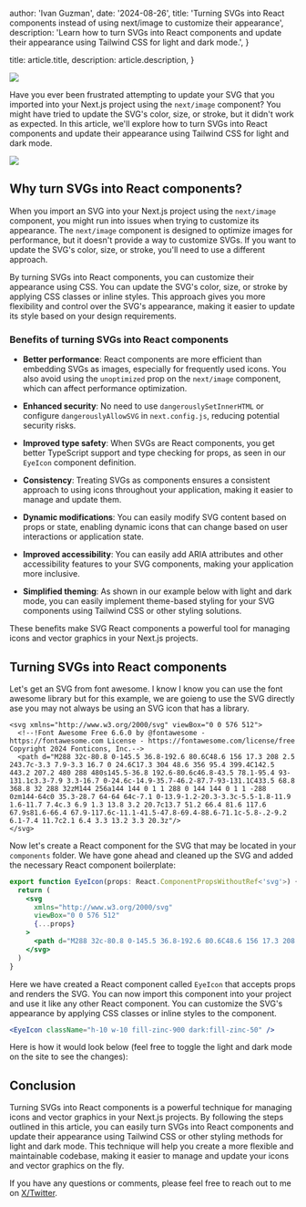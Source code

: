 
  author: 'Ivan Guzman',
  date: '2024-08-26',
  title:
    'Turning SVGs into React components instead of using next/image to customize their appearance',
  description:
    'Learn how to turn SVGs into React components and update their appearance using Tailwind CSS for light and dark mode.',
}

  title: article.title,
  description: article.description,
}


<Image src={PostImage} className="h-full w-fit" />

Have you ever been frustrated attempting to update your SVG that you imported into your Next.js project using the `next/image` component? You might have tried to update the SVG's color, size, or stroke, but it didn't work as expected. In this article, we'll explore how to turn SVGs into React components and update their appearance using Tailwind CSS for light and dark mode.

<Image src={FrustratedGranny} className="h-full w-fit" unoptimized />

## Why turn SVGs into React components?

When you import an SVG into your Next.js project using the `next/image` component, you might run into issues when trying to customize its appearance. The `next/image` component is designed to optimize images for performance, but it doesn't provide a way to customize SVGs. If you want to update the SVG's color, size, or stroke, you'll need to use a different approach.

By turning SVGs into React components, you can customize their appearance using CSS. You can update the SVG's color, size, or stroke by applying CSS classes or inline styles. This approach gives you more flexibility and control over the SVG's appearance, making it easier to update its style based on your design requirements.

### Benefits of turning SVGs into React components

- **Better performance**: React components are more efficient than embedding SVGs as images, especially for frequently used icons. You also avoid using the `unoptimized` prop on the `next/image` component, which can affect performance optimization.

- **Enhanced security**: No need to use `dangerouslySetInnerHTML` or configure `dangerouslyAllowSVG` in `next.config.js`, reducing potential security risks.

- **Improved type safety**: When SVGs are React components, you get better TypeScript support and type checking for props, as seen in our `EyeIcon` component definition.

- **Consistency**: Treating SVGs as components ensures a consistent approach to using icons throughout your application, making it easier to manage and update them.

- **Dynamic modifications**: You can easily modify SVG content based on props or state, enabling dynamic icons that can change based on user interactions or application state.

- **Improved accessibility**: You can easily add ARIA attributes and other accessibility features to your SVG components, making your application more inclusive.

- **Simplified theming**: As shown in our example below with light and dark mode, you can easily implement theme-based styling for your SVG components using Tailwind CSS or other styling solutions.

These benefits make SVG React components a powerful tool for managing icons and vector graphics in your Next.js projects.

## Turning SVGs into React components

Let's get an SVG from font awesome. I know I know you can use the font awesome library but for this example, we are goieng to use the SVG directly ase you may not always be using an SVG icon that has a library.

```SVG
<svg xmlns="http://www.w3.org/2000/svg" viewBox="0 0 576 512">
  <!--!Font Awesome Free 6.6.0 by @fontawesome - https://fontawesome.com License - https://fontawesome.com/license/free Copyright 2024 Fonticons, Inc.-->
  <path d="M288 32c-80.8 0-145.5 36.8-192.6 80.6C48.6 156 17.3 208 2.5 243.7c-3.3 7.9-3.3 16.7 0 24.6C17.3 304 48.6 356 95.4 399.4C142.5 443.2 207.2 480 288 480s145.5-36.8 192.6-80.6c46.8-43.5 78.1-95.4 93-131.1c3.3-7.9 3.3-16.7 0-24.6c-14.9-35.7-46.2-87.7-93-131.1C433.5 68.8 368.8 32 288 32zM144 256a144 144 0 1 1 288 0 144 144 0 1 1 -288 0zm144-64c0 35.3-28.7 64-64 64c-7.1 0-13.9-1.2-20.3-3.3c-5.5-1.8-11.9 1.6-11.7 7.4c.3 6.9 1.3 13.8 3.2 20.7c13.7 51.2 66.4 81.6 117.6 67.9s81.6-66.4 67.9-117.6c-11.1-41.5-47.8-69.4-88.6-71.1c-5.8-.2-9.2 6.1-7.4 11.7c2.1 6.4 3.3 13.2 3.3 20.3z"/>
</svg>
```

Now let's create a React component for the SVG that may be located in your `components` folder. We have gone ahead and cleaned up the SVG and added the necessary React component boilerplate:

```jsx
export function EyeIcon(props: React.ComponentPropsWithoutRef<'svg'>) {
  return (
    <svg
      xmlns="http://www.w3.org/2000/svg"
      viewBox="0 0 576 512"
      {...props}
    >
      <path d="M288 32c-80.8 0-145.5 36.8-192.6 80.6C48.6 156 17.3 208 2.5 243.7c-3.3 7.9-3.3 16.7 0 24.6C17.3 304 48.6 356 95.4 399.4C142.5 443.2 207.2 480 288 480s145.5-36.8 192.6-80.6c46.8-43.5 78.1-95.4 93-131.1c3.3-7.9 3.3-16.7 0-24.6c-14.9-35.7-46.2-87.7-93-131.1C433.5 68.8 368.8 32 288 32zM144 256a144 144 0 1 1 288 0 144 144 0 1 1 -288 0zm144-64c0 35.3-28.7 64-64 64c-7.1 0-13.9-1.2-20.3-3.3c-5.5-1.8-11.9 1.6-11.7 7.4c.3 6.9 1.3 13.8 3.2 20.7c13.7 51.2 66.4 81.6 117.6 67.9s81.6-66.4 67.9-117.6c-11.1-41.5-47.8-69.4-88.6-71.1c-5.8-.2-9.2 6.1-7.4 11.7c2.1 6.4 3.3 13.2 3.3 20.3z" />
    </svg>
  )
}
```

Here we have created a React component called `EyeIcon` that accepts props and renders the SVG. You can now import this component into your project and use it like any other React component. You can customize the SVG's appearance by applying CSS classes or inline styles to the component.

```jsx
<EyeIcon className="h-10 w-10 fill-zinc-900 dark:fill-zinc-50" />
```

Here is how it would look below (feel free to toggle the light and dark mode on the site to see the changes):

<EyeIcon className="h-10 w-10 fill-zinc-900 dark:fill-zinc-50" />

## Conclusion

Turning SVGs into React components is a powerful technique for managing icons and vector graphics in your Next.js projects. By following the steps outlined in this article, you can easily turn SVGs into React components and update their appearance using Tailwind CSS or other styling methods for light and dark mode. This technique will help you create a more flexible and maintainable codebase, making it easier to manage and update your icons and vector graphics on the fly.

If you have any questions or comments, please feel free to reach out to me on [X/Twitter](https://x.com/inadequate_Dev).
